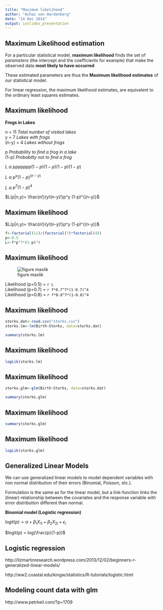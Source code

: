 ```yaml
---
title: "Maximum likelihood"
author: "Achaz von Hardenberg"
date: "14 Dec 2014"
output: ioslides_presentation
---
```


## Maximum Likelihood estimation {.build} 

For a particular statistical model, **maximum likelihood** finds the set of *parameters* (the intercept \alpha and the coefficients \beta for example) that make the observed data **most likely to have occurred**

These estimated parameters are thus the **Maximum likelihood estimates** of our statistical model.  

For linear regression, the maximum likelihood estimates, are equivalent to the ordinary least squares estimates.

## Maximum likelihood {.build} 

**Frogs in Lakes**

n = 11     *Total number of visited lakes*  
y = 7      *Lakes with frogs*  
(n-y) = 4  *Lakes without frogs*  
  
p      *Probability to find a frog in a lake*  
(1-p)  *Probabilty not to find a frog*  
  
$L$ $\alpha$ $ppppppp(1-p)(1-p)(1-p)(1-p)$  
  
$L$ $\alpha$ $p^y (1-p)^{(n-y)}$  

$L$ $\alpha$ $p^7 (1-p)^4$

$L(p|n,y)= \frac{n!}{y!(n-y)!}p^y (1-p)^{(n-y)}$


## Maximum likelihood {.build} 

$L(p|n,y)= \frac{n!}{y!(n-y)!}p^y (1-p)^{(n-y)}$

```r
f<-factorial(11)/(factorial(7)*factorial(4))
p<-0.5
L<-f*p^7*(1-p)^4
```

## Maximum likelihood {.build}

![figure maxlik](~/Repos/ecostats.co/_drafts/maxlik.jpg)


Likelihood (p=0.5) = `r L`    
Likelihood (p=0.7) = `r f*0.7^7*(1-0.7)^4`  
Likelihood (p=0.8) = `r f*0.8^7*(1-0.8)^4`  


## Maximum likelihood {.build}  
```r
storks.dat<-read.csv("storks.csv")
storks.lm<-lm(Birth~Storks, data=storks.dat)
```

```r
summary(storks.lm)
```

## Maximum likelihood {.build}
```r
logLik(storks.lm)
```

## Maximum likelihood {.build}
```r
storks.glm<-glm(Birth~Storks, data=storks.dat)
```

```r
summary(storks.glm)
```

## Maximum likelihood

```r
summary(storks.glm)
```

## Maximum likelihood {.build}

```r
logLik(storks.glm)
```


## Generalized Linear Models {.build}

We can use generalized linear models to model dependent variables with non normal distribution of their errors (Binomial, Poisson, etc.).

Formulation is the same as for the linear model, but a link-function links the (linear) relationship between the covariates and the response variable with error distribution different than normal.

**Binomial model (Logistic regression)**

$logit(p) = \alpha + \beta_{1} X_{1i} + \beta_{2} X_{2i} + \epsilon_{i}$  
  
$logit(p) = log(\frac{p}{1-p})$

## Logistic regression {.build}

http://lizmartinresearch.wordpress.com/2013/12/02/beginners-r-generalized-linear-models/

http://ww2.coastal.edu/kingw/statistics/R-tutorials/logistic.html


## Modeling count data with glm {.build}

http://www.petrkeil.com/?p=1709
